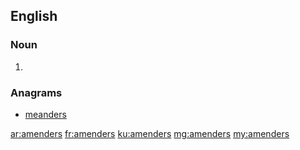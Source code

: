 ==English==

===Noun===
{{head|en|plural}}

# {{plural of|amender|lang=en|nocat=1}}

===Anagrams===
* [[meanders#English|meanders]]

[[ar:amenders]]
[[fr:amenders]]
[[ku:amenders]]
[[mg:amenders]]
[[my:amenders]]
